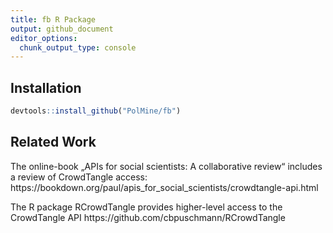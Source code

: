 ```yaml
---
title: fb R Package
output: github_document
editor_options: 
  chunk_output_type: console
---
```


<!-- README.md is generated from README.Rmd. Please edit that file -->

## Installation 

```r
devtools::install_github("PolMine/fb")
```

## Related Work

The online-book „APIs for social scientists: A collaborative review“ includes a review of CrowdTangle access: https://bookdown.org/paul/apis_for_social_scientists/crowdtangle-api.html

The R package RCrowdTangle provides higher-level access to the CrowdTangle API https://github.com/cbpuschmann/RCrowdTangle

